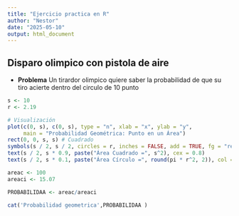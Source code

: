---
title: "Ejercicio practica en R"
author: "Nestor"
date: "2025-05-10"
output: html_document
---
## Disparo olimpico con pistola de aire

+ **Problema** Un tirardor olimpico quiere saber la probabilidad de que su tiro acierte dentro del circulo de 10 punto


```{r}
s <- 10
r <- 2.19

# Visualización
plot(c(0, s), c(0, s), type = "n", xlab = "x", ylab = "y",
     main = "Probabilidad Geométrica: Punto en un Área")
rect(0, 0, s, s) # Cuadrado
symbols(s / 2, s / 2, circles = r, inches = FALSE, add = TRUE, fg = "red") # Círculo
text(s / 2, s * 0.9, paste("Área Cuadrado =", s^2), cex = 0.8)
text(s / 2, s * 0.1, paste("Área Círculo =", round(pi * r^2, 2)), col = "red", cex = 0.8)
```


```{r}
areac <- 100
areaci <- 15.07

PROBABILIDAA <- areac/areaci

cat('Probabilidad geometrica',PROBABILIDAA )

```





















